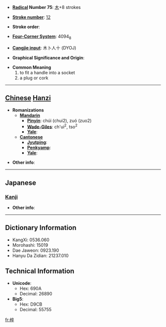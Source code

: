 * '''[[Wiktionary:Chinese radical index| Radical]] Number 75''': [[Wiktionary:Chinese radical index 木|木]]+8 strokes

* '''[[Wiktionary:Chinese total strokes index|Stroke number]]''': [[Wiktionary:Chinese total strokes index 12|12]]

* '''Stroke order''': 

* '''[[Wiktionary:Chinese four corner index|Four-Corner System]]''': 4094<sub>8</sub>

* '''[[Wiktionary:Chinese Cangjie index|Cangjie input]]''': 木卜人十 (DYOJ)

* '''Graphical Significance and Origin''': 

* '''Common Meaning'''
*#to fit a handle into a socket
*# a plug or cork


----

== [[Chinese]] [[Hanzi]] ==

* '''Romanizations'''
** '''[[Mandarin]]'''
*** '''[[Pinyin]]''': chúi (chui2), zuó (zuo2)
*** '''[[Wade-Giles]]''': ch'ui<sup>2</sup>, tso<sup>2</sup>
*** '''[[Yale]]''': 
** '''[[Cantonese]]'''
*** '''[[Jyutping]]''':
*** '''[[Penkyamp]]''': 
*** '''[[Yale]]''': 

* '''Other info''': 

----

==Japanese==
===[[Kanji]]===
{{kanji|on readings=[[そつ]] (sotsu), [[さつ]] (satsu), [[すい]] (sui)
|kun readings=[[ほぞ]] (hozo)
}}

* '''Other info''':  

----

== Dictionary Information ==

* KangXi: 0536.060
* Morohashi: 15019
* Dae Jaweon: 0923.190
* Hanyu Da Zidian: 21237.010

== Technical Information ==

* '''Unicode''':
** Hex: 690A
** Decimal: 26890
* '''Big5''':
** Hex: D9CB
** Decimal: 55755

[[fr:椊]]